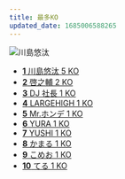 ```yaml
---
title: 最多KO
updated_date: 1685006588265
---
```


![川島悠汰](./kawashima_yuta.png)

- [**1** 川島悠汰 5 KO](fighters/kawashima_yuta)
- [**2** 啓之輔 2 KO](fighters/keinosuke)
- [**3** DJ 社長 1 KO](fighters/dj_shacho)
- [**4** LARGEHIGH 1 KO](fighters/largehigh)
- [**5** Mr.ホンデ 1 KO](fighters/mr_hongdae)
- [**6** YURA 1 KO](fighters/yura)
- [**7** YUSHI 1 KO](fighters/yushi)
- [**8** かまる 1 KO](fighters/kamaru)
- [**9** こめお 1 KO](fighters/komeo)
- [**10** てる 1 KO](fighters/teru)
